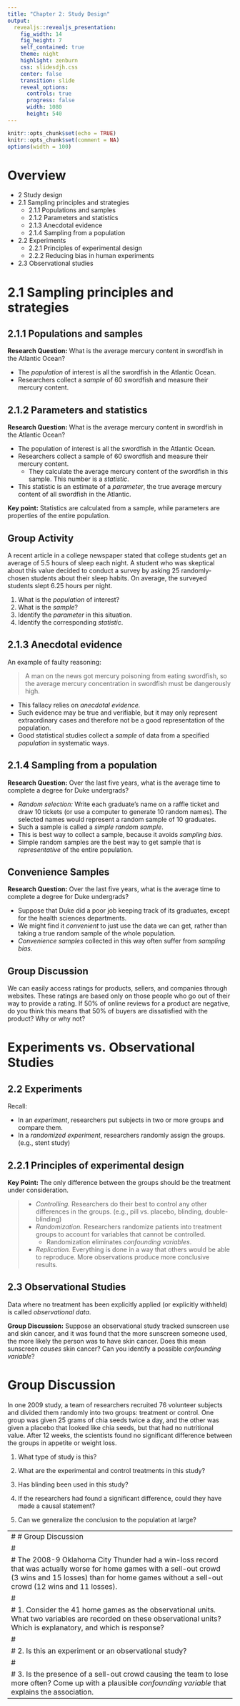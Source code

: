 ```yaml
---
title: "Chapter 2: Study Design"
output: 
  revealjs::revealjs_presentation:
    fig_width: 14 
    fig_height: 7
    self_contained: true
    theme: night
    highlight: zenburn
    css: slidesdjh.css
    center: false
    transition: slide
    reveal_options:
      controls: true
      progress: false
      width: 1080
      height: 540
---
```


```r
knitr::opts_chunk$set(echo = TRUE)
knitr::opts_chunk$set(comment = NA)
options(width = 100)
```

# Overview

- 2 Study design
- 2.1 Sampling principles and strategies
   - 2.1.1 Populations and samples
   - 2.1.2 Parameters and statistics
   - 2.1.3 Anecdotal evidence
   - 2.1.4 Sampling from a population
- 2.2 Experiments
   - 2.2.1 Principles of experimental design
   - 2.2.2 Reducing bias in human experiments
- 2.3 Observational studies


# 2.1 Sampling principles and strategies

## 2.1.1 Populations and samples

**Research Question:** What is the average mercury content in swordfish in the Atlantic Ocean?

- The *population* of interest is all the swordfish in the Atlantic Ocean.
- Researchers collect a *sample* of 60 swordfish and measure their mercury content.


## 2.1.2 Parameters and statistics

**Research Question:** What is the average mercury content in swordfish in the Atlantic Ocean?

- The population of interest is all the swordfish in the Atlantic Ocean.
- Researchers collect a sample of 60 swordfish and measure their mercury content.
    - They calculate the average mercury content of the swordfish in this sample. This number is a *statistic*.
- This statistic is an estimate of a *parameter*, the true average mercury content of all swordfish in the Atlantic.

**Key point:** Statistics are calculated from a sample, while parameters are properties of the entire population.

## Group Activity

A recent article in a college newspaper stated that college students get an average of 5.5 hours of sleep each night. A student who was skeptical about this value decided to conduct a survey by asking 25 randomly-chosen students about their sleep habits. On average, the surveyed students slept 6.25 hours per night. 

1. What is the *population* of interest?
2. What is the *sample*?
3. Identify the *parameter* in this situation.
4. Identify the corresponding *statistic*.

## 2.1.3 Anecdotal evidence

An example of faulty reasoning:

> A man on the news got mercury poisoning from eating swordfish, so the average mercury concentration in swordfish must be dangerously high.

- This fallacy relies on *anecdotal evidence.*
- Such evidence may be true and verifiable, but it may only represent extraordinary cases and therefore not be a good representation of the population.
- Good statistical studies collect a *sample* of data from a specified *population* in systematic ways.

## 2.1.4 Sampling from a population

**Research Question:** Over the last five years, what is the average time to complete a degree for Duke undergrads?

- *Random selection:* Write each graduate’s name on a raffle ticket and draw 10 tickets (or use a computer to generate 10 random names). The selected names would represent a random sample of 10 graduates.
- Such a sample is called a *simple random sample*.
- This is best way to collect a sample, because it avoids *sampling bias*.
- Simple random samples are the best way to get sample that is *representative* of the entire population.

## {data-background-image="https://openintro-ims.netlify.app/02-data-design_files/figure-html/pop-to-sample-1.png" data-background-size="contain"}

## Convenience Samples

**Research Question:** Over the last five years, what is the average time to complete a degree for Duke undergrads?

- Suppose that Duke did a poor job keeping track of its graduates, except for the health sciences departments.
- We might find it *convenient* to just use the data we can get, rather than taking a true random sample of the whole population.
- *Convenience samples* collected in this way often suffer from *sampling bias*.

## {data-background-image="https://openintro-ims.netlify.app/02-data-design_files/figure-html/pop-to-sub-sample-graduates-1.png" data-background-size="contain"}

## Group Discussion

We can easily access ratings for products, sellers, and companies through websites. These ratings are based only on those people who go out of their way to provide a rating. If 50% of online reviews for a product are negative, do you think this means that 50% of buyers are dissatisfied with the product? Why or why not?

# Experiments vs. Observational Studies

## 2.2 Experiments

Recall:

- In an *experiment*, researchers put subjects in two or more groups and compare them.
- In a *randomized experiment*, researchers randomly assign the groups. (e.g., stent study)

## 2.2.1 Principles of experimental design

**Key Point:** The only difference between the groups should be the treatment under consideration.

>- *Controlling.* Researchers do their best to control any other differences in the groups. (e.g., pill vs. placebo, blinding, double-blinding)
>- *Randomization.* Researchers randomize patients into treatment groups to account for variables that cannot be controlled.
>    - Randomization eliminates *confounding variables*.
>- *Replication.* Everything is done in a way that others would be able to reproduce. More observations produce more conclusive results.

## 2.3 Observational Studies

Data where no treatment has been explicitly applied (or explicitly withheld) is called *observational data*.

**Group Discussion:** Suppose an observational study tracked sunscreen use and skin cancer, and it was found that the more sunscreen someone used, the more likely the person was to have skin cancer. Does this mean sunscreen *causes* skin cancer? Can you identify a possible *confounding variable*?

## {data-background-image="https://openintro-ims.netlify.app/images/randsampValloc.png" data-background-size="contain"}


# Group Discussion

In one 2009 study, a team of researchers recruited 76 volunteer subjects and divided them randomly into two groups: treatment or control. One group was given 25 grams of chia seeds twice a day, and the other was given a placebo that looked like chia seeds, but that had no nutritional value. After 12 weeks, the scientists found no significant difference between the groups in appetite or weight loss.

1. What type of study is this?

2. What are the experimental and control treatments in this study?

3. Has blinding been used in this study?

4. If the researchers had found a significant difference, could they have made a causal statement? 

5. Can we generalize the conclusion to the population at large?

---
#  # Group Discussion
#  
#  The 2008-9 Oklahoma City Thunder had a win-loss record that was actually worse for home games with a sell-out crowd (3 wins and 15 losses) than for home games without a sell-out crowd (12 wins and 11 losses). 
#  
#  1. Consider the 41 home games as the observational units. What two variables are recorded on these observational units? Which is explanatory, and which is response?
#  
#  2. Is this an experiment or an observational study?
#  
#  3. Is the presence of a sell-out crowd causing the team to lose more often? Come up with a plausible *confounding variable* that explains the association.
---
